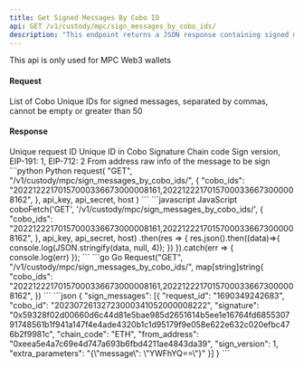 ```yaml
---
title: Get Signed Messages By Cobo ID
api: GET /v1/custody/mpc/sign_messages_by_cobo_ids/
description: "This endpoint returns a JSON response containing signed messages information for a list of Cobo IDs. The response includes the request ID, Cobo ID, signature and other relevant information."
---
```


<Note>This api is only used for MPC Web3 wallets</Note>

#### Request
<ParamField query="cobo_ids" type="String" required>List of Cobo Unique IDs for signed messages, separated by commas, cannot be empty or greater than 50</ParamField>

#### Response
<ResponseField name="sign_messages" type="object[ ]">
    <Expandable title="object">
        <ResponseField name="request_id" type="String" >Unique request ID</ResponseField>
        <ResponseField name="cobo_id" type="String" >Unique ID in Cobo</ResponseField>
        <ResponseField name="signature" type="String" >Signature</ResponseField>
        <ResponseField name="chain_code" type="String" >Chain code</ResponseField>
        <ResponseField name="sign_version" type="Int" >Sign version, EIP-191: 1, EIP-712: 2</ResponseField>
        <ResponseField name="from_address" type="String" >From address</ResponseField>
        <ResponseField name="extra_parameters" type="Json" >raw info of the message to be sign</ResponseField>
    </Expandable>
</ResponseField>

<RequestExample>
```python Python
request(
    "GET",
    "/v1/custody/mpc/sign_messages_by_cobo_ids/",
    {
        "cobo_ids": "20221222170157000336673000008161,20221222170157000336673000008162",
    },
    api_key, api_secret, host
)
```
```javascript JavaScript
coboFetch('GET', '/v1/custody/mpc/sign_messages_by_cobo_ids/', {
    "cobo_ids": "20221222170157000336673000008161,20221222170157000336673000008162",
}, api_key, api_secret, host)
    .then(res => {
        res.json().then((data)=>{
            console.log(JSON.stringify(data, null, 4));
        })
    }).catch(err => {
        console.log(err)
    });
```
```go Go
Request("GET", "/v1/custody/mpc/sign_messages_by_cobo_ids/", map[string]string{
    "cobo_ids": "20221222170157000336673000008161,20221222170157000336673000008162",
})
```
</RequestExample>

<ResponseExample>
```json
{
  "sign_messages": [{
    "request_id": "1690349242683",
    "cobo_id": "20230726132723000341052000008222",
    "signature": "0x59328f02d00660d6c44d81e5bae985d2651614b5ee1e16764fd685530791748561b1f941a147f4e4ade4320b1c1d95179f9e058e622e632c020efbc476b2f9981c",
    "chain_code": "ETH",
    "from_address": "0xeea5e4a7c69e4d747a693b6fbd4211ae4843da39",
    "sign_version": 1,
    "extra_parameters": "{\"message\": \"YWFhYQ==\"}"
  }]
}
```
</ResponseExample>
